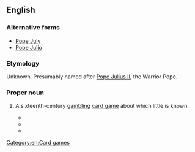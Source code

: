 ==English==

===Alternative forms===
* [[Pope July]]
* [[Pope Julio]]

===Etymology===
Unknown.  Presumably named after [[w:Pope Julius II|Pope Julius II]], the Warrior Pope.

===Proper noun===
{{en-proper noun}}

# {{context|obsolete|lang=en}} A sixteenth-century [[gambling]] [[card game]] about which little is known.
#* {{quote-book|year=1525|author=[[w:John Skelton|John Skelton]]|url=http://books.google.com/books?id=H1g1AAAAMAAJ|title=Speake, Parrot|title=Speke, parrot|passage=Of '''Pope Julius''' cardys he ys chefe cardynall.}}
#* {{quote-book|year=1532|date=November 30|title=Privy Purse Expences of King Henry VIII'', 30 Novembre 1532|passage=Item the laste day delived unto the kings grace whiche his grace lost at '''pope July''' game wt my lady marquess and m Weston xvj cor}}
#* {{quote-book|year={{circa2|1596}}|author=Sir John Harington|title=A Treatise on Playe|quoted_in=Nugae antiquae|year_published=1804|passage='''Pope Julio''' (if I fail not in the name, and sure I am that there is a game of the cards after his name) was a great and wary player, a great vertue in a man of his profession}}

[[Category:en:Card games]]